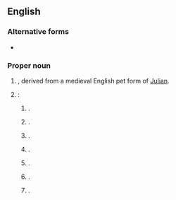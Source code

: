 ==English==
{{wikipedia}}

===Alternative forms===
* {{sense|surname}} {{alter|en|Jowett}}

===Proper noun===
{{en-proper noun|s}}

# {{surname|en|[[patronymic]]|from=given names}}, derived from a medieval English pet form of [[Julian]].
# {{place|en|number of places|c/USA}}:
## {{place|en|village|co/Cumberland County|s/Illinois}}.
## {{place|en|unorganised territory|co/Aitkin County|s/Minnesota}}.
## {{place|en|unincorporated community|co/Madison County|s/Missouri}}.
## {{place|en|town|co/Greene County|s/New York}}.
## {{place|en|village|co/Harrison County|s/Ohio}}.
## {{place|en|city|co/Leon County|s/Texas}}.
## {{place|en|unincorporated community|co/St. Croix County|s/Wisconsin}}.